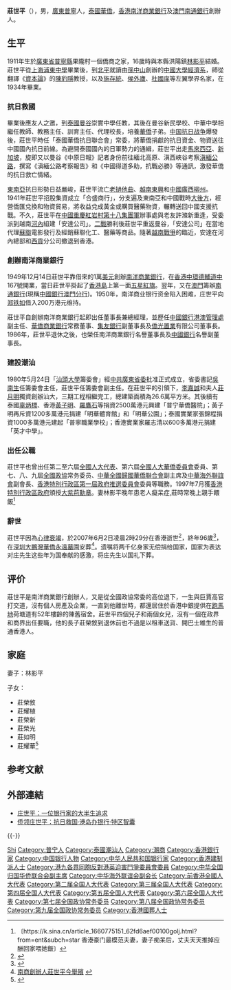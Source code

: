 {{Infobox Biography
|subject_name   = 莊世平 
|image_name     = Zhuangn Shi Ping.jpg
|image_size     = 250px
|image_caption  = 莊世平
|date_of_birth  = {{Birth date|1911|1|20}}
|place_of_birth = {{QING}}[[廣東省|廣東省]][[普寧縣|普寧縣]][[燎原镇|燎原镇]]果隴村
|date_of_death  = {{Death date and age|2007|6|2|1911|1|20}}
|place_of_death = {{HK}}
|occupation     = [[企業家|企業家]]
}}

'''莊世平'''{{大紫荊}}（{{bd|1911年|1月20日|2007年|6月2日|catIdx=Zhuang莊世平}}），男，[[廣東|廣東]][[普寧|普寧]]人，[[泰國華僑|泰國華僑]]，[[香港|香港]][[南洋商業銀行|南洋商業銀行]]及[[澳門|澳門]][[南通銀行|南通銀行]]創辦人。

== 生平 ==
1911年生於[[廣東省|廣東省]][[普宁市|普寧縣]]果隴村一個僑商之家，16歲時與本縣洪陽鎮[[林影平|林影平]]結婚。莊世平從[[上海|上海]][[浦東中學|浦東中學]]畢業後，到[[北平|北平]]就讀由[[孫中山|孫中山]]創辦的[[中國大學|中國大學]][[經濟系|經濟系]]，師從翻譯《[[資本論|資本論]]》的[[陳豹隱|陳豹隱]]教授，以及[[施存統|施存統]]、[[侯外廬|侯外廬]]、[[杜國庠|杜國庠]]等左翼學界名家，在1934年畢業。

=== 抗日救國 ===
畢業後應友人之邀，到[[泰國|泰國]][[曼谷|曼谷]]崇實中學任教，其後在曼谷新民學校、中華中學相繼任教師、教務主任、訓育主任、代理校長，培養[[華僑|華僑]]子弟。[[中国抗日战争|中国抗日战争]]爆發後，莊世平時任「泰國華僑抗日聯合會」常委，將華僑捐獻的抗日資金、物資送往中國國內抗日前線。為避開泰國國內的日軍勢力的通緝，莊世平出走[[馬來西亞|馬來西亞]]、[[新加坡|新加坡]]，旋即又以曼谷《中原日報》記者身份前往緬北高原、滇西峽谷考察[[滇緬公路|滇緬公路]]，撰寫《滇緬公路考察報告》和《中國得道多助，抗戰必勝》等通訊，激發華僑的抗日救亡情緒。

[[東南亞|東南亞]]抗日形勢日益嚴峻，莊世平流亡[[老撾|老撾]][[他曲|他曲]]、[[越南|越南]][[東興|東興]]和[[中國|中國]][[廣西|廣西]][[柳州|柳州]]。1941年莊世平招股集資成立「合盛商行」，分支遍及東南亞和中國戰時[[大後方|大後方]]，經營僑匯兌換和物資貿易，將收益兌成黃金或購買醫藥物資，輾轉送回中國支援抗戰。不久，莊世平在[[中國|中國]][[重慶|重慶]][[紅岩村|紅岩村]][[第十八集團軍|第十八集團軍]]辦事處與老友許滌新重逢，受委派到越南[[河內|河內]]組建「安達公司」。[[第二次世界大戰|二戰]]勝利後莊世平重返曼谷，「安達公司」在當地代理[[蘇聯|蘇聯]]電影發行及經銷蘇聯化工、醫藥等商品。隨著[[越南戰爭|越南戰爭]]的臨近，安達在河內總部和[[胡志明市|西貢]]分公司撤退到香港。

=== 創辦南洋商業銀行 ===
1949年12月14日莊世平靠借來的1萬[[美元|美元]]創辦[[南洋商業銀行|南洋商業銀行]]，在[[香港|香港]][[中環|中環]][[德輔道中|德輔道中]]167號開業，當日莊世平掛起了[[香港島|香港島]]上第一面[[五星紅旗|五星紅旗]]。翌年，又在[[澳門|澳門]]籌辦[[南通銀行|南通銀行]](現稱[[中國銀行澳門分行|中國銀行澳門分行]])。1950年，南洋商业银行资金陷入困难，庄世平向[[郑铁如|郑铁如]]借入200万港元维持。

莊世平自創辦南洋商業銀行起即出任董事長兼總經理，並歷任[[中國銀行港澳管理處|中國銀行港澳管理處]]副主任、[[華僑商業銀行_(香港)|華僑商業銀行]]常務董事、[[集友銀行|集友銀行]]副董事長及[[僑光置業|僑光置業]]有限公司董事長。1986年，莊世平退休之後，也榮任南洋商業銀行名譽董事長及[[中國銀行|中國銀行]]名譽副董事長。

=== 建設潮汕 ===
1980年5月24日「[[汕頭大學|汕頭大學]]籌委會」經[[中共廣東省委|中共廣東省委]]批准正式成立，省委書記[[吳南生|吳南生]]任籌委會主任，莊世平任籌委會副主任。在莊世平的引領下，[[李嘉誠|李嘉誠]]和夫人[[莊月明|莊月明]]獨資創辦汕大，三期工程相繼完工，總建築面積為26.6萬平方米。其後續有泰國[[辜炳標|辜炳標]]、香港[[黃子明|黃子明]]、[[羅鷹石|羅鷹石]]等捐資2500萬港元興建「普宁華僑醫院」；黃子明再斥資1200多萬港元捐建「明華體育館」和「明華公園」；泰國實業家張錦程捐資1000多萬港元建起「普寧職業學校」；香港實業家羅志清以600多萬港元捐建「英才中學」。 

=== 出任公職 ===
莊世平也曾出任第二至六屆[[全國人大代表|全國人大代表]]、第六屆[[全國人大華僑委員會|全國人大華僑委員會]]委員、第七、八、九屆[[全國政協|全國政協]]常务委员、[[中華全國歸國華僑聯合會|中華全國歸國華僑聯合會]]副主席及[[中華海外聯誼會|中華海外聯誼會]]副會長、[[香港特別行政區第一屆政府推選委員會|香港特別行政區第一屆政府推選委員會]]委員等職務。1997年7月獲[[香港特別行政區政府|香港特別行政區政府]]頒授[[大紫荊勳章|大紫荊勳章]]。妻林影平晚年患老人癡呆症,莊時常晚上親手餵飯<ref>〔https://k.sina.cn/article_1660775151_62fd6aef00100golj.html?from=ent&subch=star {{Wayback|url=https://k.sina.cn/article_1660775151_62fd6aef00100golj.html?from=ent&subch=star |date=20200608093842 }} 香港豪门最模范夫妻，妻子痴呆后，丈夫天天推掉应酬回家喂她飯〕</ref>

=== 辭世 ===
莊世平因為[[心律衰竭|心律衰竭]]，於2007年6月2日凌晨2時29分在香港逝世<ref>{{Cite web |url=http://paper.wenweipo.com/2007/06/03/NS0706030003.htm |title=大紫荊勳賢 著名僑領莊世平辭世 |accessdate=2007-06-29 |archive-date=2015-05-11 |archive-url=https://web.archive.org/web/20150511182706/http://paper.wenweipo.com/2007/06/03/NS0706030003.htm |dead-url=no }}</ref>，終年96歲<ref>{{Cite web |url=http://www.info.gov.hk/gia/general/200706/02/P200706020282.htm |title=行政長官對莊世平逝世表示哀悼 |accessdate=2007-06-29 |archive-date=2007-07-03 |archive-url=https://web.archive.org/web/20070703093305/http://www.info.gov.hk/gia/general/200706/02/P200706020282.htm |dead-url=no }}</ref>，在[[深圳|深圳]][[大鵬灣華僑永遠墓園|大鵬灣華僑永遠墓園]]安葬<ref>[http://appledaily.atnext.com/template/apple/art_main.cfm?iss_id=20070708&sec_id=4104&subsec_id=11867&art_id=7300438 南商創辦人莊世平今舉殯] {{webarchive|url=https://web.archive.org/web/20080629064223/http://www1.appledaily.atnext.com/template/apple/art_main.cfm?iss_id=20070708&sec_id=4104&subsec_id=11867&art_id=7300438 |date=2008-06-29 }}</ref>。遗嘱将两千亿身家无偿捐给国家，国家为表达对庄先生这些年为国奉献的感激，将庄先生以国礼下葬。

== 评价 ==
莊世平是南洋商業銀行創辦人，又是從全國政協常委的高位退下，一生與巨賈高官打交道，沒有個人房產及企業，一直到他離世時，都還居住於香港中銀提供在[[跑馬地|跑馬地]]荷塘道有52年樓齡的陳舊宿舍。莊世平四個兒子和兩個女兒，沒有一個在政界和商界出任要職，他的長子莊榮敘到退休前也不過是以租車送貨、開巴士維生的普通香港人。

== 家庭 ==
妻子：林影平

子女：
* 莊榮敘
* 莊耀植
* 莊榮新
* 莊榮光
* 莊如明
* 莊耀華<ref>{{Cite web |url=http://news.takungpao.com.hk/mainland/focus/2015-09/3194097.html |title=莊世平家屬鄭重聲明 |accessdate=2020-06-08 |archive-date=2015-10-03 |archive-url=https://web.archive.org/web/20151003043218/http://news.takungpao.com.hk/mainland/focus/2015-09/3194097.html |dead-url=no }}</ref>

== 参考文献 ==
{{Reflist}}

== 外部連結 ==
* [https://web.archive.org/web/20070704042405/http://www.whoswhochinese.com/wsw02/zhuangshiping.htm 庄世平：一位银行家的大半生追求]
* [http://www.chinanews.com.cn/news/2005/2005-03-02/26/545602.shtml 侨领庄世平：抗日救国·港岛办银行·特区智囊] {{Wayback|url=http://www.chinanews.com.cn/news/2005/2005-03-02/26/545602.shtml |date=20080630065249 }}

{{-}}
{{大紫荊勳章}}
{{感動香港}}
{{Navboxes 
| title  = 庄世平在[[中华全国归国华侨联合会|中华全国归国华侨联合会]]的职务
| list1  =
{{中华全国归国华侨联合会第三届委员会}}
{{中华全国归国华侨联合会第四届委员会}}
{{中华全国归国华侨联合会第五届委员会}}
{{中华全国归国华侨联合会第六届委员会}}
{{中华全国归国华侨联合会第七届委员会}}
}}
{{Navboxes 
| title  = 庄世平在[[中华海外联谊会|中华海外联谊会]]的职务
| list1  =
{{中华海外联谊会第一届理事会}}
{{中华海外联谊会第二届理事会}}
}}

{{Authority control}}
{{DEFAULTSORT:Zhuang}}
[[Category:莊姓|Shi]]
[[Category:普宁人|Category:普宁人]]
[[Category:泰國潮汕人|Category:泰國潮汕人]]
[[Category:潮商|Category:潮商]]
[[Category:香港銀行家|Category:香港銀行家]]
[[Category:中国银行人物|Category:中国银行人物]]
[[Category:中华人民共和国银行家|Category:中华人民共和国银行家]]
[[Category:香港建制派人士|Category:香港建制派人士]]
[[Category:港九各界同胞反對港英迫害鬥爭委員會委員|Category:港九各界同胞反對港英迫害鬥爭委員會委員]]
[[Category:中华全国归国华侨联合会副主席|Category:中华全国归国华侨联合会副主席]]
[[Category:中华海外联谊会副会长|Category:中华海外联谊会副会长]]
[[Category:前香港全國人大代表|Category:前香港全國人大代表]]
[[Category:第二届全国人大代表|Category:第二届全国人大代表]]
[[Category:第三届全国人大代表|Category:第三届全国人大代表]]
[[Category:第四届全国人大代表|Category:第四届全国人大代表]]
[[Category:第五届全国人大代表|Category:第五届全国人大代表]]
[[Category:第六届全国人大代表|Category:第六届全国人大代表]]
[[Category:第七届全国政协常务委员|Category:第七届全国政协常务委员]]
[[Category:第八届全国政协常务委员|Category:第八届全国政协常务委员]]
[[Category:第九届全国政协常务委员|Category:第九届全国政协常务委员]]
[[Category:香港國葬人士|Category:香港國葬人士]]